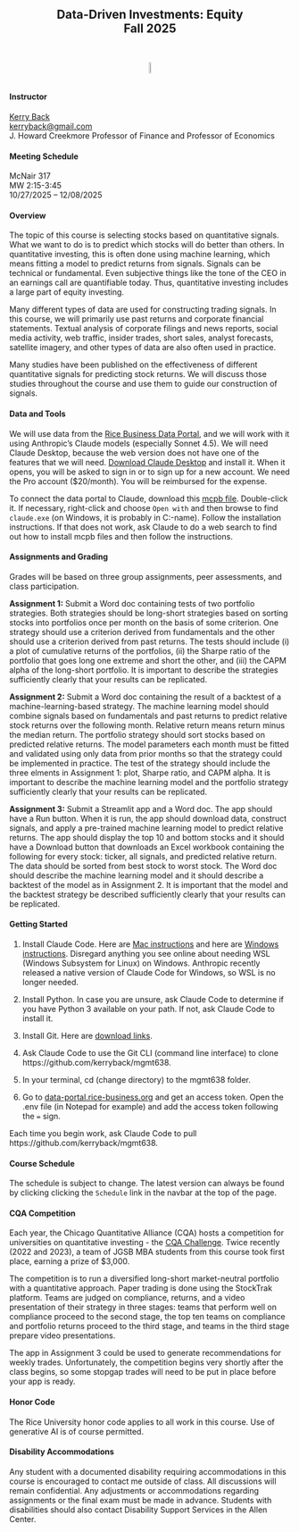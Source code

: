 :::: {style="text-align: center; display: flex; flex-direction: column; align-items: center; gap: 1rem;"}

## Data-Driven Investments: Equity<br>Fall 2025

![](images/RiceBusiness-transparent-logo-sm.png){width=40%}

::::



#### Instructor

[Kerry Back](https://kerryback.com)<br> 
[kerryback@gmail.com](mailto: kerryback@gmail.com)<br>
J. Howard Creekmore Professor of Finance and Professor of Economics


#### Meeting Schedule

McNair 317<br>
MW 2:15-3:45<br>
10/27/2025 -- 12/08/2025


#### Overview

The topic of this course is selecting stocks based on quantitative signals.    What we want to do is to predict  which stocks will do better than others.  In quantitative investing, this is often done using machine learning, which means fitting a model to predict returns from signals.  Signals can be technical or fundamental.  Even subjective things like the tone of the CEO in an earnings call are quantifiable today.  Thus, quantitative investing includes a large part of equity investing. 

Many different types of data are used for constructing trading signals.  In this course, we will primarily use past returns and corporate financial statements.  Textual analysis of corporate filings and news reports, social media activity, web traffic, insider trades, short sales, analyst forecasts, satellite imagery, and other types of data are also often used in practice. 

Many studies have been published on the effectiveness of different quantitative signals for predicting stock returns.  We will discuss those studies throughout the course and use them to guide our construction of signals.  

#### Data and Tools

We will use data from the [Rice Business Data Portal](https:/data-portal.rice-business.org), and we will work with it using Anthropic's Claude models (especially Sonnet 4.5).  We will need Claude Desktop, because the web version does not have one of the features that we will need.  [Download Claude Desktop](https://claude.ai/download) and install it.  When it opens, you will be asked to sign in or to sign up for a new account.  We need the Pro account ($20/month).  You will be reimbursed for the expense.  

To connect the data portal to Claude, download this [mcpb file](rice-stock-data.mcpb).  Double-click it.  If necessary, right-click and choose `Open with` and then browse to find `claude.exe` (on Windows, it is probably in C:\users\your-name\AppData\Local\AnthropicClaude).  Follow the installation instructions.  If that does not work, ask Claude to do a web search to find out how to install mcpb files and then follow the instructions.  


#### Assignments and Grading

Grades will be based on three group assignments, peer assessments, and class participation.  

**Assignment 1:**  Submit a Word doc containing tests of two portfolio strategies.  Both strategies should be long-short strategies based on sorting stocks into portfolios once per month on the basis of some criterion.  One strategy should use a criterion derived from fundamentals and the other should use a criterion derived from past returns.  The tests should include (i) a plot of cumulative returns of the portfolios, (ii) the Sharpe ratio of the portfolio that goes long one extreme and short the other, and (iii) the CAPM alpha of the long-short portfolio.  It is important to describe the strategies sufficiently clearly that your results can be replicated. 

**Assignment 2:**  Submit a Word doc containing the result of a backtest of a machine-learning-based strategy.  The machine learning model should combine signals based on fundamentals and past returns to predict relative stock returns over the following month.  Relative return means return minus the median return.  The portfolio strategy should sort stocks based on predicted relative returns.  The model parameters each month must be fitted and validated using only data from prior months so that the strategy could be implemented in practice.  The test of the strategy should include the three elments in Assignment 1: plot, Sharpe ratio, and CAPM alpha.  It is important to describe the machine learning model and the portfolio strategy  sufficiently clearly that your results can be replicated. 

**Assignment 3:**  Submit a Streamlit app and a Word doc.  The app should have a Run button.  When it is run, the app should download data, construct signals, and apply a pre-trained machine learning model to predict relative returns.  The app should display the top 10 and bottom stocks and it should have a Download button that downloads an Excel workbook containing the following for every stock: ticker, all signals, and predicted relative return.  The data should be sorted from best stock to worst stock.  The Word doc should describe the machine learning model and it should describe a backtest of the model as in Assignment 2.  It is important that the model and the backtest strategy be described sufficiently clearly that your results can be replicated.  

#### Getting Started

1.  Install Claude Code.  Here are [Mac instructions](https://docs.claude.com/en/docs/claude-code/setup) and here are [Windows instructions](https://www.youtube.com/watch?v=hpMrTabldEY).  Disregard anything you see online about needing WSL (Windows Subsystem for Linux) on Windows.  Anthropic recently released a native version of Claude Code for Windows, so WSL is no longer needed.

2.  Install Python.  In case you are unsure, ask Claude Code to determine if you have Python 3 available on your path.  If not, ask Claude Code to install it. 

3.  Install Git.  Here are [download links](https://git-scm.com/downloads).

4.  Ask Claude Code to use the Git CLI (command line interface) to clone https://github.com/kerryback/mgmt638.

5.  In your terminal, cd (change directory) to the mgmt638 folder.

6.  Go to [data-portal.rice-business.org](https://data-portal.rice-business.org) and get an access token.  Open the .env file (in Notepad for example) and add the access token following the `=` sign.

Each time you begin work, ask Claude Code to pull https://github.com/kerryback/mgmt638.


#### Course Schedule

The schedule is subject to change.  The latest version can always be found by clicking clicking the `Schedule` link in the navbar at the top of the page.  


#### CQA Competition

Each year, the Chicago Quantitative Alliance (CQA) hosts a competition for universities on quantitative investing - the [CQA Challenge](https://www.cqa.org/investment_challenge).  Twice recently (2022 and 2023), a team of JGSB MBA students from this course took first place, earning a prize of $3,000.  

The competition is to run a diversified long-short market-neutral portfolio with a quantitative approach.  Paper trading is done using the StockTrak platform.  Teams are judged on compliance, returns, and a video presentation of their strategy in three stages: teams that perform well on compliance proceed to the second stage, the top ten teams on compliance and portfolio returns proceed to the third stage, and teams in the third stage prepare video presentations.  

The app in Assignment 3 could be used to generate recommendations for weekly trades.  Unfortunately, the competition begins very shortly after the class begins, so some stopgap trades will need to be put in place before your app is ready.

#### Honor Code

The Rice University honor code applies to all work in this course.  Use of generative AI is of course permitted.

#### Disability Accommodations

Any student with a documented disability requiring accommodations in this course is encouraged to
contact me outside of class. All discussions will remain confidential. Any adjustments or accommodations
regarding assignments or the final exam must be made in advance. Students with disabilities
should also contact Disability Support Services in the Allen Center.





